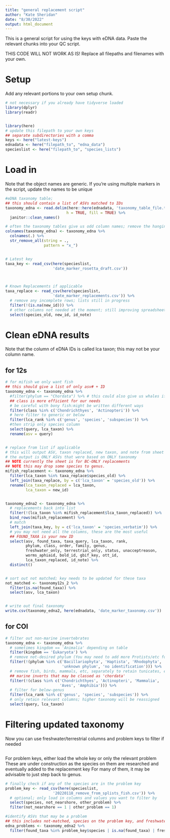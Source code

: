 ```yaml
---
title: "general replacement script"
author: "Kate Sheridan"
date: "8/30/2022"
output: html_document
---
```


This is a general script for using the keys with eDNA data.
Paste the relevant chunks into your QC script.

THIS CODE WILL NOT WORK AS IS! Replace all filepaths and filenames with your own.


# Setup

Add any relevant portions to your own setup chunk.

```r
# not necessary if you already have tidyverse loaded
library(dplyr)
library(readr)


library(here)
# update this filepath to your own keys
## separate subdirectories with a comma
keys <- here("latest-keys")
ednadata <- here("filepath_to", "edna_data")
specieslist <- here("filepath_to", "species_lists")
```

# Load in

Note that the object names are generic. If you're using multiple markers in the script, update the names to be unique

```r
#eDNA taxonomy table;
## this should contain a list of ASVs matched to IDs
taxonomy_edna <- read.delim(here::here(ednadata, 'taxonomy_table_file.txt'), 
                           h = TRUE, fill = TRUE) %>% 
  janitor::clean_names()

# often the taxonomy tables give us odd column names; remove the hanging x_ if necessary
colnames(taxonomy_edna) <- taxonomy_edna %>%
  colnames(.) %>% 
  str_remove_all(string = .,
                 pattern = "x_")


# Latest key
taxa_key <- read_csv(here(specieslist,
                     'date_marker_rosetta_draft.csv'))



# Known Replacements if applicable
taxa_replace <- read_csv(here(specieslist,
                     'date_marker_replacements.csv')) %>%
  # remove any incomplete rows; lists still in progress
  filter(!(is.na(new_id))) %>%
  # other columns not needed at the moment; still improving spreadsheets!
  select(species_old, new_id, id_note)


```

# Clean eDNA results

Note that the column of eDNA IDs is called lca taxon; this may not be your column name.

## for 12s

```r
# for mifish we only want fish
## this should give a list of only asv# + ID
taxonomy_edna <- taxonomy_edna %>%
  #filter(phylum == "Chordata") %>% # this could also give us whales if we want
  ## class is more efficient for our needs
  # be careful with bony fish:might be written different ways
  filter(class %in% c('Chondrichthyes', 'Actinopteri')) %>% 
  # here filter to generic or below
  filter(lca_rank %in% c('genus', 'species', 'subspecies')) %>%
  #then strip only species column
  select(query, lca_taxon) %>%
  rename(asv = query)


# replace from list if applicable
# this will output ASV, taxon replaced, new taxon, and note from sheet
# the output is ONLY ASVs that were based on ONLY taxonomy
## NOTE currently the sheet is for BC-ONLY replacements
## NOTE this may drop some species to genus.
mifish_replacement <- taxonomy_edna %>%
  filter(lca_taxon %in% taxa_replace$species_old) %>%
  left_join(taxa_replace, by = c('lca_taxon' = 'species_old')) %>%
  rename(lca_taxon_replaced = lca_taxon,
         lca_taxon = new_id)


taxonomy_edna2 <- taxonomy_edna %>%
  # replacements back into list
  filter(!(lca_taxon %in% mifish_replacement$lca_taxon_replaced)) %>%
  bind_rows(mifish_replacement) %>%
  # match
  left_join(taxa_key, by = c('lca_taxon' = 'species_verbatim')) %>%
  # you may not need all the columns, these are the most useful
  ## FOUND_TAXA is your new ID
  select(asv, found_taxa, taxa_query, lca_taxon, rank,
         phylum, class, order, family, genus,
         freshwater_only, terrestrial_only, status, unacceptreason,
         worms_aphiaid, bold_id, gbif_key, ott_id,
         lca_taxon_replaced, id_note) %>%
  distinct() 


# sort out not matched; key needs to be updated for these taxa
not_matched <- taxonomy12s_2 %>%
  filter(is.na(found_taxa)) %>%
  select(asv, lca_taxon)


# write out final taxonomy
write.csv(taxonomy_edna2, here(ednadata, 'date_marker_taxonomy.csv'))

```



## for COI



```r
# filter out non-marine invertebrates
taxonomy_edna <- taxonomy_edna %>%
  # sometimes kingdom == 'Animalia' depending on table
  filter(kingdom == 'Eukaryota') %>%
  # remove not-desired phylum (You may need to add more Protists/etc for your dataset)
  filter(!(phylum %in% c('Bacillariophyta', 'Haptista', 'Rhodophyta', 
                         'unknown phylum', 'no identification'))) %>%
  # remove fish, birds, mammals, etc, separately to retain tunicates, etc
  ## marine inverts that may be classed as 'chordata'
  filter(!(class %in% c('Chondrichthyes', 'Actinopteri', 'Mammalia', 
                        'Aves', 'Amphibia'))) %>%
  # filter for below-genus
  filter(lca_rank %in% c('genus', 'species', 'subspecies')) %>%
  # only retain relevant columns; higher taxonomy will be reassigned
  select(query, lca_taxon)
```





# Filtering updated taxonomy

Now you can use freshwater/terrestrial columns and problem keys to filter if needed

```r



```

For problem keys, either load the whole key or only the relevant problem
These are under construction as the species on them are researched and eventually added to the replacement key
For many of them, it may be advisable to just step back to genus.

```r
# finally check if any of the species are in the problem key
problem_key <- read_csv(here(specieslist,
                     '20220118_remove_from_splists_fish.csv')) %>%
  # optional; only load in columns and values you want to filter by
  select(species, not_nearshore, other_problem) %>%
  filter(not_nearshore == 1 | other_problem == 1)

#identify ASVs that may be a problem
## this includes not-matched, species on the problem key, and freshwater/terrestrial only
edna_problems <- taxonomy_edna2 %>%
  filter(found_taxa %in% problem_key$species | is.na(found_taxa) | freshwater_only == 1 | terrestrial_only == 1)

```

